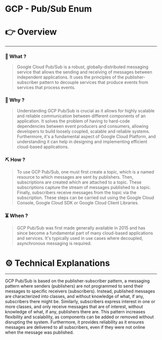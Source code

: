 # GCP - Pub/Sub Enum


# 👉 Overview

---

### 👀 What ?

> Google Cloud Pub/Sub is a robust, globally-distributed messaging service that allows the sending and receiving of messages between independent applications. It uses the principles of the publisher-subscriber pattern to decouple services that produce events from services that process events.
> 

### 🧐 Why ?

> Understanding GCP Pub/Sub is crucial as it allows for highly scalable and reliable communication between different components of an application. It solves the problem of having to hard-code dependencies between event producers and consumers, allowing developers to build loosely coupled, scalable and reliable systems. Furthermore, it's a fundamental aspect of Google Cloud Platform, and understanding it can help in designing and implementing efficient cloud-based applications.
> 

### ⛏️ How ?

> To use GCP Pub/Sub, one must first create a topic, which is a named resource to which messages are sent by publishers. Then, subscriptions are created which are attached to a topic. These subscriptions capture the stream of messages published to a topic. Finally, subscribers receive messages from the topic via the subscription. These steps can be carried out using the Google Cloud Console, Google Cloud SDK or Google Cloud Client Libraries.
> 

### ⏳ When ?

> GCP Pub/Sub was first made generally available in 2015 and has since become a fundamental part of many cloud-based applications and services. It's typically used in use cases where decoupled, asynchronous messaging is required.
> 

# ⚙️ Technical Explanations

---

GCP Pub/Sub is based on the publisher-subscriber pattern, a messaging pattern where senders (publishers) are not programmed to send their messages to specific receivers (subscribers). Instead, published messages are characterized into classes, and without knowledge of what, if any, subscribers there might be. Similarly, subscribers express interest in one or more classes, and only receive messages that are of interest, without knowledge of what, if any, publishers there are. This pattern increases flexibility and scalability, as components can be added or removed without disrupting the system. Furthermore, it provides reliability as it ensures messages are delivered to all subscribers, even if they were not online when the message was published.
